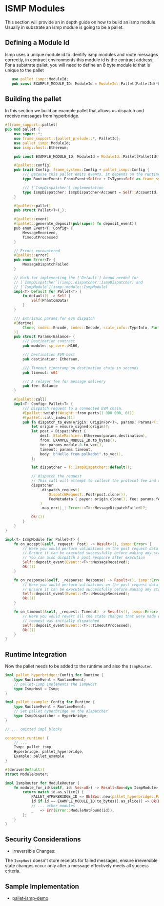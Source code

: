 # ISMP Modules

This section will provide an in depth guide on how to build an ismp module. Usually in substrate an ismp module is going to be a pallet.

## Defining a Module Id

Ismp uses a unique module id to identify ismp modules and route messages correctly, in contract environments this module id is the contract address.
For a substrate pallet, you will need to define an 8 byte module id that is unique to the pallet

```rust showLineNumbers
   use pallet_ismp::ModuleId;
   pub const EXAMPLE_MODULE_ID: ModuleId = ModuleId::Pallet(PalletId(*b"EXPL-MOD"));
```

## Building the pallet

In this section we build an example pallet that allows us dispatch and receive messages from hyperbridge.

```rust showLineNumbers
#[frame_support::pallet]
pub mod pallet {
	use super::*;
	use frame_support::{pallet_prelude::*, PalletId};
    use pallet_ismp::ModuleId;
    use ismp::host::Ethereum;

	pub const EXAMPLE_MODULE_ID: ModuleId = ModuleId::Pallet(PalletId(*b"EXPL-MOD"));

	#[pallet::config]
	pub trait Config: frame_system::Config + pallet_ismp::Config {
		/// Because this pallet emits events, it depends on the runtime's definition of an event.
		type RuntimeEvent: From<Event<Self>> + IsType<<Self as frame_system::Config>::RuntimeEvent>;

		/// [`IsmpDispatcher`] implementation
		type IsmpDispatcher: IsmpDispatcher<Account = Self::AccountId, Balance = Self::Balance> + Default;
	}

	#[pallet::pallet]
	pub struct Pallet<T>(_);

	#[pallet::event]
	#[pallet::generate_deposit(pub(super) fn deposit_event)]
	pub enum Event<T: Config> {
        MessageReceived,
        TimeoutProcessed
	}

	// Errors encountered
	#[pallet::error]
	pub enum Error<T> {
        MessageDispatchFailed
    }

	// Hack for implementing the [`Default`] bound needed for
	// [`IsmpDispatcher`](ismp::dispatcher::IsmpDispatcher) and
	// [`IsmpModule`](ismp::module::IsmpModule)
	impl<T> Default for Pallet<T> {
		fn default() -> Self {
			Self(PhantomData)
		}
	}

    /// Extrisnic params for evm dispatch
	#[derive(
		Clone, codec::Encode, codec::Decode, scale_info::TypeInfo, PartialEq, Eq, RuntimeDebug,
	)]
	pub struct Params<Balance> {
		/// Destination contract
		pub module: sp_core::H160,

		/// Destination EVM host
		pub destination: Ethereum,

		/// Timeout timestamp on destination chain in seconds
		pub timeout: u64

        /// A relayer fee for message delivery
        pub fee: Balance
	}

    #[pallet::call]
	impl<T: Config> Pallet<T> {
		/// Dispatch request to a connected EVM chain.
		#[pallet::weight(Weight::from_parts(1_000_000, 0))]
		#[pallet::call_index(1)]
		pub fn dispatch_to_evm(origin: OriginFor<T>, params: Params<T::Balance>) -> DispatchResult {
			let origin = ensure_signed(origin)?;
			let post = DispatchPost {
				dest: StateMachine::Ethereum(params.destination),
				from: EXAMPLE_MODULE_ID.to_bytes(),
				to: params.module.0.to_vec(),
				timeout: params.timeout,
				body: b"Hello from polkadot".to_vec(),
			};

			let dispatcher = T::IsmpDispatcher::default();

			// dispatch the request
            // This call will attempt to collect the protocol fee and relayer fee from the user's account
			dispatcher
				.dispatch_request(
					DispatchRequest::Post(post.clone()),
					FeeMetadata { payer: origin.clone(), fee: params.fee },
				)
				.map_err(|_| Error::<T>::MessageDispatchFailed)?;

			Ok(())
		}
	}
}

impl<T> IsmpModule for Pallet<T> {
	fn on_accept(&self, request: Post) -> Result<(), ismp::Error> {
        // Here you would perform validations on the post request data
        // Ensure it can be executed successfully before making any state changes
        // You can also dispatch a post response after execution
        Self::deposit_event(Event::<T>::MessageReceived);
		Ok(())
	}

	fn on_response(&self, _response: Response) -> Result<(), ismp::Error> {
        // Here you would perform validations on the post request data
        // Ensure it can be executed successfully before making any state changes
        Self::deposit_event(Event::<T>::MessageReceived);
		Ok(())
	}

	fn on_timeout(&self, _request: Timeout) -> Result<(), ismp::Error> {
        // Here you would revert all the state changes that were made when the
        // request was initially dispatched
        Self::deposit_event(Event::<T>::TimeoutProcessed);
		Ok(())
	}
}
```

## Runtime Integration

Now the pallet needs to be added to the runtime and also the `IsmpRouter`.

```rust showLineNumbers
impl pallet_hyperbridge::Config for Runtime {
    type RuntimeEvent = RuntimeEvent;
    // pallet-ismp implements the IsmpHost
    type IsmpHost = Ismp;
}

impl pallet_example::Config for Runtime {
    type RuntimeEvent = RuntimeEvent;
    // Set pallet hyperbridge as the dispatcher
    type IsmpDispatcher = Hyperbridge;
}

// ... omitted impl blocks

construct_runtime! {
    // ...
    Ismp: pallet_ismp,
    Hyperbridge: pallet_hyperbridge,
    Example: pallet_example
}

#[derive(Default)]
struct ModuleRouter;

impl IsmpRouter for ModuleRouter {
    fn module_for_id(&self, id: Vec<u8>) -> Result<Box<dyn IsmpModule>, Error> {
        return match id.as_slice() {
            PALLET_HYPERBRIDGE_ID => Ok(Box::new(pallet_hyperbridge::Pallet::<Runtime>::default())),
            id if id == EXAMPLE_MODULE_ID.to_bytes().as_slice() => Ok(Box::new(pallet_ismp::pallet_example::Pallet::<Runtime>::default()))
            // ... other modules
            _   => Err(Error::ModuleNotFound(id)),
        };
    }
}
```

## Security Considerations
* Irreversible Changes:

The `IsmpHost` doesn't store receipts for failed messages, ensure irreversible state changes occur only after a message effectively meets all success criteria.


## Sample Implementation

 - [pallet-ismp-demo](https://github.com/polytope-labs/hyperbridge/blob/main/modules/ismp/pallets/demo/src/lib.rs)
